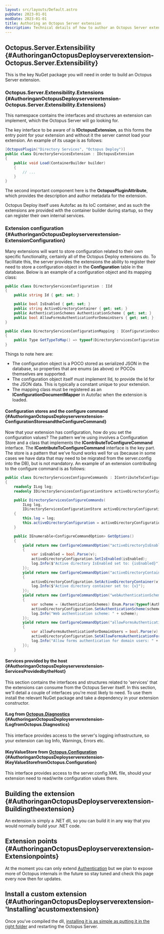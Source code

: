 ```yaml
---
layout: src/layouts/Default.astro
pubDate: 2023-01-01
modDate: 2023-01-01
title: Authoring an Octopus Server extension
description: Technical details of how to author an Octopus Server extension.
---
```


<ServerExtensibilityDeprecated />

## Octopus.Server.Extensibility \{#AuthoringanOctopusDeployserverextension-Octopus.Server.Extensibility}

This is the key NuGet package you will need in order to build an Octopus Server extension.

### Octopus.Server.Extensibility.Extensions \{#AuthoringanOctopusDeployserverextension-Octopus.Server.Extensibility.Extensions}

This namespace contains the interfaces and structures an extension can implement, which the Octopus Server will go looking for.

The key interface to be aware of is **IOctopusExtension**, as this forms the entry point for your extension and without it the server cannot load your extension.  An example of its usage is as follows:

```csharp
[OctopusPlugin("Directory Services", "Octopus Deploy")]
public class DirectoryServicesExtension : IOctopusExtension
{
    public void Load(ContainerBuilder builder)
    {
        // ...
    }
}
```

The second important component here is the **OctopusPluginAttribute**, which provides the description and author metadata for the extension.

Octopus Deploy itself uses Autofac as its IoC container, and as such the extensions are provided with the container builder during startup, so they can register their own internal services.

### Extension configuration \{#AuthoringanOctopusDeployserverextension-ExtensionConfiguration}

Many extensions will want to store configuration related to their own specific functionality, certainly all of the Octopus Deploy extensions do.  To facilitate this, the server provides the extensions the ability to register their need to store a configuration object in the **Configuration** table in the database. Below is an example of a configuration object and its mapping class:

```csharp
public class DirectoryServicesConfiguration : IId
{
    public string Id { get; set; }

    public bool IsEnabled { get; set; }
    public string ActiveDirectoryContainer { get; set; }
    public AuthenticationSchemes AuthenticationScheme { get; set; }
    public bool AllowFormsAuthenticationForDomainUsers { get; set; }
}

public class DirectoryServicesConfigurationMapping : IConfigurationDocumentMapper
{
    public Type GetTypeToMap() => typeof(DirectoryServicesConfiguration);
}
```

Things to note here are:

- The configuration object is a POCO stored as serialized JSON in the database, so properties that are enums (as above) or POCOs themselves are supported.
- The configuration object itself must implement IId, to provide the Id for the JSON data.  This is typically a constant unique to your extension.
- The mapping class must be registered as an **IConfigurationDocumentMapper** in Autofac when the extension is loaded.

#### Configuration stores and the configure command \{#AuthoringanOctopusDeployserverextension-ConfigurationStoresandtheConfigureCommand}

Now that your extension has configuration, how do you set the configuration values?  The pattern we're using involves a Configuration Store and a class that implements the **IContributeToConfigureCommand** interface.  The **IContributeToConfigureCommand** interface is the key part. The store is a pattern that we've found works well for us (because in some cases we have data that may need to be migrated from the server.config into the DB), but is not mandatory.  An example of an extension contributing to the configure command is as follows:

```csharp
public class DirectoryServicesConfigureCommands : IContributeToConfigureCommand, IHandleLegacyWebAuthenticationModeConfigurationCommand
{
    readonly ILog log;
    readonly IDirectoryServicesConfigurationStore activeDirectoryConfiguration;

    public DirectoryServicesConfigureCommands(
        ILog log,
        IDirectoryServicesConfigurationStore activeDirectoryConfiguration)
    {
        this.log = log;
        this.activeDirectoryConfiguration = activeDirectoryConfiguration;
    }

    public IEnumerable<ConfigureCommandOption> GetOptions()
    {
        yield return new ConfigureCommandOption("activeDirectoryIsEnabled=", "Set whether active directory is enabled.", v =>
        {
            var isEnabled = bool.Parse(v);
            activeDirectoryConfiguration.SetIsEnabled(isEnabled);
            log.Info($"Active directory IsEnabled set to: {isEnabled}");
        });
        yield return new ConfigureCommandOption("activeDirectoryContainer=", "Set the active directory container used for authentication.", v =>
        {
            activeDirectoryConfiguration.SetActiveDirectoryContainer(v);
            log.Info($"Active directory container set to: {v}");
        });
        yield return new ConfigureCommandOption("webAuthenticationScheme=", "When Domain authentication is used, specifies the scheme (Basic, Digest, IntegratedWindowsAuthentication, Negotiate, Ntlm)", v =>
        {
            var scheme = (AuthenticationSchemes) Enum.Parse(typeof(AuthenticationSchemes), v);
            activeDirectoryConfiguration.SetAuthenticationScheme(scheme);
            log.Info("Web authentication scheme: " + scheme);
        });
        yield return new ConfigureCommandOption("allowFormsAuthenticationForDomainUsers=", "When Domain authentication is used, specifies whether the HTML-based username/password form can be used to sign in.", v =>
        {
            var allowFormsAuthenticationForDomainUsers = bool.Parse(v);
            activeDirectoryConfiguration.SetAllowFormsAuthenticationForDomainUsers(allowFormsAuthenticationForDomainUsers);
            log.Info("Allow forms authentication for domain users: " + allowFormsAuthenticationForDomainUsers);
        });
    }
```

#### Services provided by the host \{#AuthoringanOctopusDeployserverextension-ServicesProvidedbytheHost}

This section contains the interfaces and structures related to 'services' that the extensions can consume from the Octopus Server itself. In this section, we'll detail a couple of interfaces you're most likely to need. To use them install the relevant NuGet package and take a dependency in your extension constructor.

#### ILog from [Octopus.Diagnostics](https://www.nuget.org/packages/Octopus.Diagnostics/) \{#AuthoringanOctopusDeployserverextension-ILogfromOctopus.Diagnostics}

This interface provides access to the server's logging infrastructure, so your extension can log Info, Warnings, Errors etc.

#### IKeyValueStore from [Octopus.Configuration](https://www.nuget.org/packages/Octopus.Configuration/) \{#AuthoringanOctopusDeployserverextension-IKeyValueStorefromOctopus.Configuration}

This interface provides access to the server.config XML file, should your extension need to read/write configuration values there.

## Building the extension \{#AuthoringanOctopusDeployserverextension-Buildingtheextension}

An extension is simply a .NET dll, so you can build it in any way that you would normally build your .NET code.

## Extension points \{#AuthoringanOctopusDeployserverextension-Extensionpoints}

At the moment you can only extend [Authentication](https://github.com/OctopusDeploy/AuthenticationExtensibility) but we plan to expose more of Octopus internals in the future so stay tuned and check this page every now then for updates.

## Install a custom extension \{#AuthoringanOctopusDeployserverextension-&#39;Installing&#39;acustomextension}

Once you've compiled the dll, [installing it is as simple as putting it in the right folder](/docs/administration/server-extensibility/installing-a-custom-server-extension) and restarting the Octopus Server.
